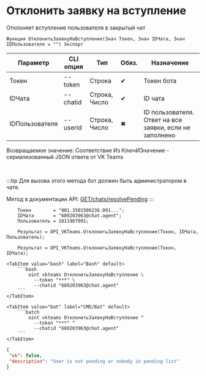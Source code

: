 ﻿---
sidebar_position: 11
---


# Отклонить заявку на вступление
 Отклоняет вступление пользователя в закрытый чат



`Функция ОтклонитьЗаявкуНаВступление(Знач Токен, Знач IDЧата, Знач IDПользователя = "") Экспорт`

  | Параметр | CLI опция | Тип | Обяз. | Назначение |
  |-|-|-|-|-|
  | Токен | --token | Строка | &#x2714; | Токен бота |
  | IDЧата | --chatid | Строка, Число | &#x2714; | ID чата |
  | IDПользователя | --userid | Строка, Число | &#x2716; | ID пользователя. Ответ на все заявки, если не заполнено |

  
  Возвращаемое значение:   Соответствие Из КлючИЗначение - сериализованный JSON ответа от VK Teams

<br/>

:::tip
Для вызова этого метода бот должен быть администратором в чате.

 Метод в документации API: [GET ​​/chats/resolvePending](https://teams.vk.com/botapi/#/chats/get_chats_resolvePending)
:::
<br/>


```bsl title="Пример кода"
    Токен        = "001.3501506236.091...";
    IDЧата       = "689203963@chat.agent";
    Пользователь = 1011987091;

    Результат = OPI_VKTeams.ОтклонитьЗаявкуНаВступление(Токен, IDЧата, Пользователь);

    Результат = OPI_VKTeams.ОтклонитьЗаявкуНаВступление(Токен, IDЧата);
```
    

 <Tabs>
  
    <TabItem value="bash" label="Bash" default>
        ```bash
            oint vkteams ОтклонитьЗаявкуНаВступление \
              --token "***" \
              --chatid "689203963@chat.agent"
        ```
    </TabItem>
  
    <TabItem value="bat" label="CMD/Bat" default>
        ```batch
            oint vkteams ОтклонитьЗаявкуНаВступление ^
              --token "***" ^
              --chatid "689203963@chat.agent"
        ```
    </TabItem>
</Tabs>


```json title="Результат"
{
 "ok": false,
 "description": "User is not pending or nobody in pending list"
}
```
